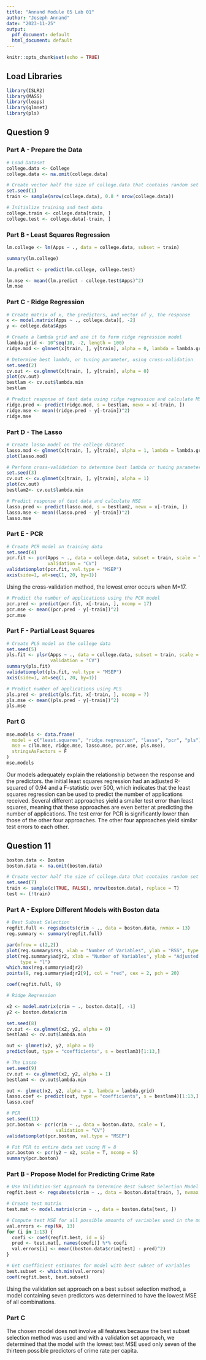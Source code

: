 ```yaml
---
title: "Annand Module 05 Lab 01"
author: "Joseph Annand"
date: "2023-11-25"
output:
  pdf_document: default
  html_document: default
---
```


```r
knitr::opts_chunk$set(echo = TRUE)
```

## Load Libraries

```r
library(ISLR2)
library(MASS)
library(leaps)
library(glmnet)
library(pls)
```


## Question 9


### Part A - Prepare the Data


```r
# Load Dataset
college.data <- College
college.data <- na.omit(college.data)

# Create vector half the size of college.data that contains random set of indices
set.seed(1)
train <- sample(nrow(college.data), 0.8 * nrow(college.data))

# Initialize training and test data
college.train <- college.data[train, ]
college.test <- college.data[-train, ]
```


### Part B - Least Squares Regression

```r
lm.college <- lm(Apps ~ ., data = college.data, subset = train)

summary(lm.college)

lm.predict <- predict(lm.college, college.test)

lm.mse <- mean((lm.predict - college.test$Apps)^2)
lm.mse
```


### Part C - Ridge Regression

```r
# Create matrix of x, the predictors, and vector of y, the response
x <- model.matrix(Apps ~ ., college.data)[, -2]
y <- college.data$Apps

# Create a lambda grid and use it to form ridge regression model
lambda.grid <- 10^seq(10, -2, length = 100)
ridge.mod <- glmnet(x[train, ], y[train], alpha = 0, lambda = lambda.grid, thresh = 1e-12)

# Determine best lambda, or tuning parameter, using cross-validation
set.seed(2)
cv.out <- cv.glmnet(x[train, ], y[train], alpha = 0)
plot(cv.out)
bestlam <- cv.out$lambda.min
bestlam

# Predict response of test data using ridge regression and calculate MSE
ridge.pred <- predict(ridge.mod, s = bestlam, newx = x[-train, ])
ridge.mse <- mean((ridge.pred - y[-train])^2)
ridge.mse
```


### Part D - The Lasso


```r
# Create lasso model on the college dataset
lasso.mod <- glmnet(x[train, ], y[train], alpha = 1, lambda = lambda.grid)
plot(lasso.mod)

# Perform cross-validation to determine best lambda or tuning parameter
set.seed(3)
cv.out <- cv.glmnet(x[train, ], y[train], alpha = 1)
plot(cv.out)
bestlam2<- cv.out$lambda.min

# Predict response of test data and calculate MSE
lasso.pred <- predict(lasso.mod, s = bestlam2, newx = x[-train, ])
lasso.mse <- mean((lasso.pred - y[-train])^2)
lasso.mse
```


### Part E - PCR


```r
# Create PCR model on training data
set.seed(4)
pcr.fit <- pcr(Apps ~ ., data = college.data, subset = train, scale = T,
               validation = "CV")
validationplot(pcr.fit, val.type = "MSEP")
axis(side=1, at=seq(1, 20, by=1))
```


Using the cross-validation method, the lowest error occurs when M=17.


```r
# Predict the number of applications using the PCR model
pcr.pred <- predict(pcr.fit, x[-train, ], ncomp = 17)
pcr.mse <- mean((pcr.pred - y[-train])^2)
pcr.mse
```


### Part F - Partial Least Squares


```r
# Create PLS model on the college data
set.seed(5)
pls.fit <- plsr(Apps ~ ., data = college.data, subset = train, scale = T,
                validation = "CV")
summary(pls.fit)
validationplot(pls.fit, val.type = "MSEP")
axis(side=1, at=seq(1, 20, by=1))
```


```r
# Predict number of applications using PLS
pls.pred <- predict(pls.fit, x[-train, ], ncomp = 7)
pls.mse <- mean((pls.pred - y[-train])^2)
pls.mse
```


### Part G


```r
mse.models <- data.frame(
  model = c("least.squares", "ridge.regression", "lasso", "pcr", "pls"),
  mse = c(lm.mse, ridge.mse, lasso.mse, pcr.mse, pls.mse),
  stringsAsFactors = F
)
mse.models
```


Our models adequately explain the relationship between the response and the predictors. the initial least squares regression had an adjusted R-squared of 0.94 and a F-statistic over 500, which indicates that the least squares regression can be used to predict the number of applications received. Several different approaches yield a smaller test error than least squares, meaning that these approaches are even better at predicting the number of applications. The test error for PCR is significantly lower than those of the other four approaches. The other four approaches yield similar test errors to each other.


## Question 11


```r
boston.data <- Boston
boston.data <- na.omit(boston.data)

# Create vector half the size of college.data that contains random set of indices
set.seed(7)
train <- sample(c(TRUE, FALSE), nrow(boston.data), replace = T)
test <- (!train)
```


### Part A - Explore Different Models with Boston data


```r
# Best Subset Selection
regfit.full <- regsubsets(crim ~ ., data = boston.data, nvmax = 13)
reg.summary <- summary(regfit.full)
```


```r
par(mfrow = c(2,2))
plot(reg.summary$rss, xlab = "Number of Variables", ylab = "RSS", type = "l")
plot(reg.summary$adjr2, xlab = "Number of Variables", ylab = "Adjusted RSq",
     type = "l")
which.max(reg.summary$adjr2)
points(9, reg.summary$adjr2[9], col = "red", cex = 2, pch = 20)
```


```r
coef(regfit.full, 9)
```


```r
# Ridge Regression

x2 <- model.matrix(crim ~ ., boston.data)[, -1]
y2 <- boston.data$crim

set.seed(8)
cv.out <- cv.glmnet(x2, y2, alpha = 0)
bestlam3 <- cv.out$lambda.min

out <- glmnet(x2, y2, alpha = 0)
predict(out, type = "coefficients", s = bestlam3)[1:13,]
```


```r
# The Lasso
set.seed(9)
cv.out <- cv.glmnet(x2, y2, alpha = 1)
bestlam4 <- cv.out$lambda.min

out <- glmnet(x2, y2, alpha = 1, lambda = lambda.grid)
lasso.coef <- predict(out, type = "coefficients", s = bestlam4)[1:13,]
lasso.coef
```


```r
# PCR
set.seed(11)
pcr.boston <- pcr(crim ~ ., data = boston.data, scale = T,
                  validation = "CV")
validationplot(pcr.boston, val.type = "MSEP")
```


```r
# Fit PCR to entire data set using M = 8
pcr.boston <- pcr(y2 ~ x2, scale = T, ncomp = 5)
summary(pcr.boston)
```


### Part B - Propose Model for Predicting Crime Rate


```r
# Use Validation-Set Approach to Determine Best Subset Selection Model
regfit.best <- regsubsets(crim ~ ., data = boston.data[train, ], nvmax = 13)

# Create test matrix
test.mat <- model.matrix(crim ~ ., data = boston.data[test, ])

# Compute test MSE for all possible amounts of variables used in the model
val.errors <- rep(NA, 13)
for (i in 1:13) {
  coefi <- coef(regfit.best, id = i)
  pred <- test.mat[, names(coefi)] %*% coefi
  val.errors[i] <- mean((boston.data$crim[test] - pred)^2)
}

# Get coefficient estimates for model with best subset of variables
best.subset <- which.min(val.errors)
coef(regfit.best, best.subset)
```


Using the validation set approach on a best subset selection method, a model containing seven predictors was determined to have the lowest MSE of all combinations.


### Part C


The chosen model does not involve all features because the best subset selection method was used and with a validation set approach, we determined that the model with the lowest test MSE used only seven of the thirteen possible predictors of crime rate per capita.
